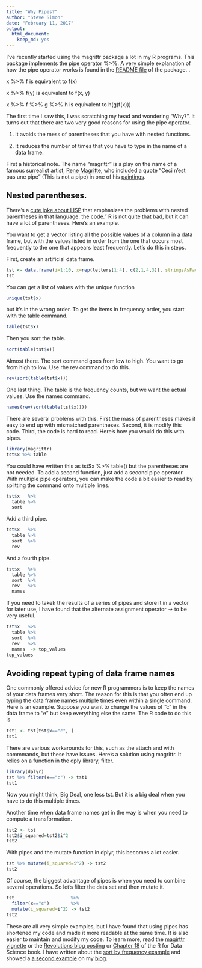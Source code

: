 ```yaml
---
title: "Why Pipes?"
author: "Steve Simon"
date: "February 11, 2017"
output: 
  html_document: 
    keep_md: yes
---
```


I've recently started using the magrittr package a lot in my R programs. This package implements the pipe operator %>%. A very simple explanation of how the pipe operator works is found in the [README file](https://cran.r-project.org/web/packages/magrittr/README.html) of the package. .


x %>% f is equivalent to f(x)

x %>% f(y) is equivalent to f(x, y)

x %>% f %>% g %>% h is equivalent to h(g(f(x)))

The first time I saw this, I was scratching my head and wondering "Why?". It turns out that there are two very good reasons for using the pipe operator.

1. It avoids the mess of parentheses that you have with nested functions.

2. It reduces the number of times that you have to type in the name of a data frame.

First a historical note. The name "magrittr" is a play on the name of a famous surrealist artist, [Rene Magritte](https://en.wikipedia.org/wiki/Ren%C3%A9_Magritte), who included a quote "Ceci n'est pas une pipe" (This is not a pipe) in one of his [paintings](https://en.wikipedia.org/wiki/The_Treachery_of_Images).

## Nested parentheses.

There's a [cute joke about LISP](http://www.netfunny.com/rhf/jokes/90q2/lispcode.html) that emphasizes the problems with nested parentheses in that language. the code." R is not quite that bad, but it can have a lot of parentheses. Here's an example.

You want to get a vector listing all the possible values of a column in a data frame, but with the values listed in order from the one that occurs most frequently to the one that appears least frequently. Let's do this in steps.

First, create an artificial data frame.

```r
tst <- data.frame(i=1:10, x=rep(letters[1:4], c(2,1,4,3)), stringsAsFactors=FALSE)
tst
```

You can get a list of values with the unique function

```r
unique(tst$x)
```

but it's in the wrong order. To get the items in frequency order, you start with the table command.

```r
table(tst$x)
```

Then you sort the table.

```r
sort(table(tst$x))
```

Almost there. The sort command goes from low to high. You want to go from high to low. Use rhe rev command to do this.

```r
rev(sort(table(tst$x)))
```

One last thing. The table is the frequency counts, but we want the actual values. Use the names command.

```r
names(rev(sort(table(tst$x))))
```

There are several problems with this. First the mass of parentheses makes it easy to end up with mismatched parentheses. Second, it is modify this code. Third, the code is hard to read. Here's how you would do this with pipes.

```r
library(magrittr)
tst$x %>% table
```

You could have written this as tst$x %>% table() but the parentheses are not needed. To add a second function, just add a second pipe operator. With multiple pipe operators, you can make the code a bit easier to read by splitting the command onto multiple lines.

```r
tst$x   %>%
  table %>%
  sort
```

Add a third pipe.

```r
tst$x   %>%
  table %>%
  sort  %>%
  rev
```

And a fourth pipe.

```r
tst$x   %>%
  table %>%
  sort  %>%
  rev   %>%
  names
```

If you need to takek the results of a series of pipes and store it in a vector for later use, I have found that the alternate assignment operator -> to be very useful.

```r
tst$x   %>%
  table %>%
  sort  %>%
  rev   %>%
  names  -> top_values
top_values
```

## Avoiding repeat typing of data frame names

One commonly offered advice for new R programmers is to keep the names of your data frames very short. The reason for this is that you often end up typing the data frame names multiple times even within a single command. Here is an example. Suppose you want to change the values of "c" in the data frame to "e" but keep everything else the same. The R code to do this is

```r
tst1 <- tst[tst$x=="c", ]
tst1
```

There are various workarounds for this, such as the attach and with commmands, but these have issues. Here's a solution using magrittr. It relies on a function in the dply library, filter.

```r
library(dplyr)
tst %>% filter(x=="c") -> tst1
tst1
```

Now you might think, Big Deal, one less tst. But it is a big deal when you have to do this multiple times.
 
Another time when data frame names get in the way is when you need to compute a transformation.

```r
tst2 <- tst
tst2$i_squared=tst2$i^2
tst2
```

With pipes and the mutate function in dplyr, this becomes a lot easier.

```r
tst %>% mutate(i_squared=i^2) -> tst2
tst2
```

Of course, the biggest advantage of pipes is when you need to combine several operations. So let's filter the data set and then mutate it.

```r
tst                     %>%
  filter(x=="c")        %>%
  mutate(i_squared=i^2) -> tst2
tst2
```

These are all very simple examples, but I have found that using pipes has shortened my code and made it more readable at the same time. It is also easier to maintain and modify my code. To learn more, read the [magirttr vignette](https://cran.r-project.org/web/packages/magrittr/vignettes/magrittr.html) or the [Revolutions blog posting](http://blog.revolutionanalytics.com/2014/07/magrittr-simplifying-r-code-with-pipes.html) or [Chapter 18](http://r4ds.had.co.nz/pipes.html) of the R for Data Science book. I have written about the [sort by frequency example](http://blog.pmean.com/pipes-in-r/) and showed a [a second example](http://blog.pmean.com/pipes-in-r-2/) on my [blog](http://blog.pmean.com).

